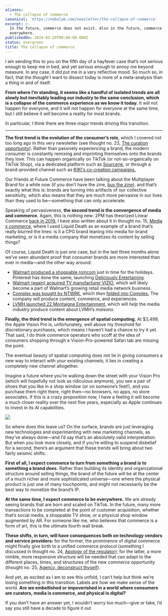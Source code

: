 ```yaml
---
aliases:
  - The collapse of commerce
canonical: 'https://nebulab.com/newsletter/the-collapse-of-commerce'
excerpt: >-
  In the future, commerce does not exist. Also in the future, commerce is
  everywhere.
publishedOn: 2024-03-20T00:00:00.000Z
status: evergreen
title: The collapse of commerce
---
```

I am sending this to you on the fifth day of a hayfever case that’s not serious enough to keep me in bed, and yet serious enough to annoy me beyond measure. In any case, it _did_ put me in a very reflective mood. So much so, in fact, that the _thought_ I want to dissect today is more of a meta-analysis than a thing in and of itself.

**From where I’m standing, it seems like a handful of isolated trends are all slowly but inevitably leading our industry to the same conclusion, which is a collapse of the commerce experience as we know it today.** It will not happen for everyone, and it will not happen for everyone at the same time, but I still believe it _will_ become a reality for most brands.

In particular, I think there are three major trends driving this transition.

---

**The first trend is the evolution of the consumer’s role,** which I covered not too long ago in this very newsletter (see thought no. 23, [The curation opportunity](https://nebulab.com/newsletter/the-curation-opportunity)). Rather than passively experiencing a brand, the modern consumer is constantly remixing and imprinting themselves onto the brands they love. This can happen organically on TikTok (or not-so-organically on TikTok Shop), via a dedicated platform such as [Sourcerie](https://sourcerie.co/), or through a brand-provided channel such as [KIKI's co-creation campaigns.](https://nebulab.com/newsletter/the-web3-rightshifting)

Our friends at Future Commerce have been talking about the Multiplayer Brand for a while now (if you don’t have the zine, [buy the zine](https://visions.futurecommerce.com/product/the-multiplayer-brand)), and that’s exactly what this is: brands are turning into artifacts of our collective sensitivity, which also means that they are much more pervasive in our lives than they used to be—something that can only accelerate.

Speaking of pervasiveness, **the second trend is the convergence of media and commerce.** Again, this is nothing new: 2PM has theorized Linear Commerce [back in 2019.](https://2pml.com/2019/04/22/on-linear-commerce/) I have also written about it in thought no. 15, [Media x commerce](https://nebulab.com/newsletter/media-x-commerce), where I used Liquid Death as an example of a brand that’s really blurred the lines: is it a CPG brand leaning into media for brand marketing, or is it a media company that monetizes its content by selling things?

Of course, Liquid Death is just one case, but in the last three months alone we’ve seen abundant proof that consumer brands are more interested than ever in media—and the other way around:

- [Walmart produced a shoppable romcom](https://www.youtube.com/playlist?list=PLy0qPy6uqD2HhlwbyhDeYhK35pGT3qZiS) just in time for the holidays. Pinterest has done the same, launching [Deliciously Entertaining](https://variety.com/2024/digital/news/pinterest-tastemade-show-lance-bass-trixie-mattel-joy-cho-1235911061/).
- [Walmart (again) acquired TV manufacturer VIZIO](https://corporate.walmart.com/news/2024/02/20/walmart-agrees-to-acquire-vizio-holding-corp-to-facilitate-accelerated-growth-of-walmart-connect-through-vizio-s-smartcast-operating-system), which will likely become a part of Walmart’s growing retail media network business.
- [Complex was bought by NTWRK](https://www.buzzfeed.com/buzzfeedpress/buzzfeed-inc-announces-sale-of-complex-to-ntwrk-in-all-cash), which _then_ [folded into Complex.](https://www.axios.com/2024/03/05/ntwrk-folds-into-complex-original-execs-return) The company will produce content, commerce, and experiences.
- [LVMH launched 22 Montaigne Entertainment](https://deadline.com/2024/02/lvmh-enters-hollywood-22-montaigne-entertainment-superconnector-studios-launch-movies-tv-documentary-produce-co-finance-luxury-brands-1235831690/), which will _help_ the media industry produce content about LVMH’s _maisons._

**Finally, the third trend is the emergence of spatial computing.** At $3,499, the Apple Vision Pro is, unfortunately, well above my threshold for discretionary purchases, which means I haven’t had a chance to try it yet. That said, I do think commerce operators who scoff at the idea of consumers shopping through a Vision-Pro-powered Safari tab are missing the point.

The eventual beauty of spatial computing does not lie in giving consumers a new way to interact with your existing channels; it lies in creating a completely new channel altogether.

Imagine a future where you’re walking down the street with your Vision Pro (which will hopefully not look as ridiculous anymore), you see a pair of shoes that you like in a shop window (or on someone’s feet!), and you purchase them right there, right then—no browsers, no apps, no store associates. If this is a crazy proposition now, I have a feeling it will become a much closer reality over the next five years, especially as Apple continues to invest in its AI capabilities.

![](https://mcusercontent.com/679f4835b2683d59bc5762ec3/images/78b406c5-ae3b-abdb-380b-1cc96d4eebe3.jpg)

So where does this leave us? On the surface, brands are just leveraging new technologies and experimenting with new marketing channels, as they’ve always done—and I’d say that’s an absolutely valid interpretation. But when you look more closely, and if you’re willing to suspend disbelief for a second, there’s an argument that these trends will bring about two fairly seismic shifts.

**First of all, I expect commerce to turn from something a brand _is_ to something a brand _does._** Rather than building its identity and organizational structure around selling things, the brand of the future will be at the center of a much richer and more sophisticated universe—one where the physical product is just one of many touchpoints, and might not necessarily be the best way to monetize the brand’s IP.

**At the same time, I expect commerce to be everywhere.** We are already seeing brands that are born and scaled on TikTok. In the future, many more transactions to be completed at the point of customer acquisition, whether that’s social media, a shoppable TV show, or a physical shop window augmented by AR. For someone like me, who believes that commerce is a form of art, this is the ultimate fourth wall break.

**These shifts, in turn, will have consequences both on technology vendors and service providers:** for the former, the prominence of digital commerce might finally give birth to a unified commerce protocol (something I discussed in thought no. 24, [Apology of the regulator](https://nebulab.com/newsletter/apology-of-the-regulator)); for the latter, a more nimble, more responsive structure will be needed that can adapt to the different places, times, and structures of the new commerce opportunity (thought no. 25, [Agency, deconstruct thyself](https://nebulab.com/newsletter/agency-deconstruct-thyself)).

And yet, as excited as I am to see this unfold, I can’t help but think we’re losing something in this transition. Labels are how we make sense of the world. **Are we embellished or impoverished in a world where consumers are curators, media is commerce, and physical is digital?**

If you don’t have an answer yet, I wouldn’t worry too much—give or take, I’d say you still have a decade to figure it out
